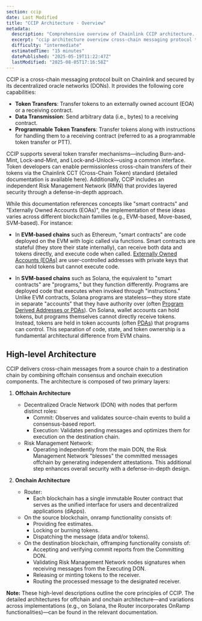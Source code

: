 ```yaml
---
section: ccip
date: Last Modified
title: "CCIP Architecture - Overview"
metadata:
  description: "Comprehensive overview of Chainlink CCIP architecture. Learn about core capabilities, token transfers, data transmission, offchain and onchain components, and security model."
  excerpt: "ccip architecture overview cross-chain messaging protocol token transfers data transmission programmable token transfers risk management network"
  difficulty: "intermediate"
  estimatedTime: "15 minutes"
  datePublished: "2025-05-19T11:22:47Z"
  lastModified: "2025-08-05T17:16:58Z"
---
```



CCIP is a cross-chain messaging protocol built on Chainlink and secured by its decentralized oracle networks (DONs). It provides the following core capabilities:

- **Token Transfers**: Transfer tokens to an externally owned account (EOA) or a receiving contract.
- **Data Transmission**: Send arbitrary data (i.e., bytes) to a receiving contract.
- **Programmable Token Transfers**: Transfer tokens along with instructions for handling them to a receiving contract (referred to as a programmable token transfer or PTT).

CCIP supports several token transfer mechanisms—including Burn-and-Mint, Lock-and-Mint, and Lock-and-Unlock—using a common interface. Token developers can enable permissionless cross-chain transfers of their tokens via the Chainlink CCT (Cross-Chain Token) standard (detailed documentation is available here). Additionally, CCIP includes an independent Risk Management Network (RMN) that provides layered security through a defense-in-depth approach.

<Aside title="Terminology">

While this documentation references concepts like "smart contracts" and "Externally Owned Accounts (EOAs)", the implementation of these ideas varies across different blockchain families (e.g., EVM-based, Move-based, SVM-based). For instance:

- In **EVM-based chains** such as Ethereum, "smart contracts" are code deployed on the EVM with logic called via functions. Smart contracts are stateful (they store their state internally), can receive both data and tokens directly, and execute code when called. [Externally Owned Accounts (EOAs)](https://ethereum.org/en/developers/docs/accounts/#types-of-account) are user-controlled addresses with private keys that can hold tokens but cannot execute code.

- In **SVM-based chains** such as Solana, the equivalent to "smart contracts" are "programs," but they function differently. Programs are deployed code that executes when invoked through "instructions." Unlike EVM contracts, Solana programs are stateless—they store state in separate "accounts" that they have authority over (often [Program Derived Addresses or PDAs](https://solana.com/docs/core/pda)). On Solana, wallet accounts can hold tokens, but programs themselves cannot directly receive tokens. Instead, tokens are held in token accounts (often [PDAs](https://solana.com/docs/core/pda)) that programs can control. This separation of code, state, and token ownership is a fundamental architectural difference from EVM chains.

</Aside>

## High-level Architecture

CCIP delivers cross-chain messages from a source chain to a destination chain by combining offchain consensus and onchain execution components. The architecture is composed of two primary layers:

1. **Offchain Architecture**

   - Decentralized Oracle Network (DON) with nodes that perform distinct roles:
     - Commit: Observes and validates source-chain events to build a consensus-based report.
     - Execution: Validates pending messages and optimizes them for execution on the destination chain.
   - Risk Management Network:
     - Operating independently from the main DON, the Risk Management Network "blesses" the committed messages offchain by generating independent attestations. This additional step enhances overall security with a defense-in-depth design.

1. **Onchain Architecture**
   - Router:
     - Each blockchain has a single immutable Router contract that serves as the unified interface for users and decentralized applications (dApps).
   - On the source blockchain, onramp functionality consists of:
     - Providing fee estimates.
     - Locking or burning tokens.
     - Dispatching the message (data and/or tokens).
   - On the destination blockchain, offramping functionality consists of:
     - Accepting and verifying commit reports from the Committing DON.
     - Validating Risk Management Network nodes signatures when receiving messages from the Executing DON.
     - Releasing or minting tokens to the receiver.
     - Routing the processed message to the designated receiver.

**Note:** These high-level descriptions outline the core principles of CCIP. The detailed architectures for offchain and onchain architecture—and variations across implementations (e.g., on Solana, the Router incorporates OnRamp functionalities)—can be found in the relevant documentation.

<ClickToZoom
  src="/images/ccip/ccip-hl-v1.6.gif"
  alt="CCIP High-Level Architecture"
  style="display: block; margin: 2rem auto; max-height: 60vh; width: auto;"
/>
